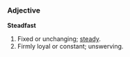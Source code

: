 ===Adjective===

'''Steadfast'''

#Fixed or unchanging; [[steady]].
#Firmly loyal or constant; unswerving.